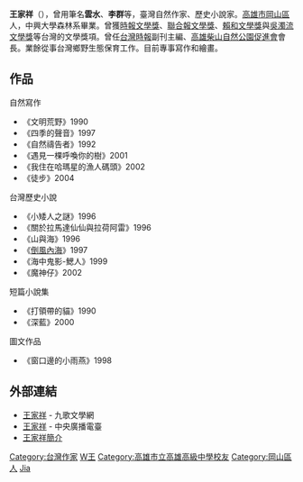 '''王家祥'''（{{bd|1966年|4月21日}}），曾用筆名'''雲水'''、'''李群'''等，臺灣自然作家、歷史小說家。[[高雄市|高雄市]][[岡山區|岡山區]]人，中興大學森林系畢業。曾獲[[時報文學獎|時報文學獎]]、[[聯合報文學獎|聯合報文學獎]]、[[賴和文學獎|賴和文學獎]]與[[吳濁流文學獎|吳濁流文學獎]]等台灣的文學獎項。曾任[[台灣時報|台灣時報]]副刊主編、[[高雄市柴山會|高雄柴山自然公園促進會]]會長。業餘從事台灣鄉野生態保育工作。目前專事寫作和繪畫。

==作品==
;自然寫作
*《文明荒野》1990
*《四季的聲音》1997
*《自然禱告者》1992
*《遇見一棵呼喚你的樹》2001
*《我住在哈瑪星的漁人碼頭》2002
*《徒步》2004
;台灣歷史小說
*《小矮人之謎》1996
*《關於拉馬達仙仙與拉荷阿雷》1996
*《山與海》1996
*《[[倒風內海_(小說)|倒風內海]]》1997
*《海中鬼影-鰓人》1999
*《魔神仔》2002
;短篇小說集
*《打領帶的貓》1990
*《深藍》2000
;圖文作品
*《窗口邊的小雨燕》1998

==外部連結==
*[http://www.chiuko.com.tw/author.php?au=detail&authorID=603 王家祥] {{Wayback|url=http://www.chiuko.com.tw/author.php?au=detail&authorID=603 |date=20081013125338 }} - 九歌文學網
*[https://web.archive.org/web/20070426001152/http://www.rti.org.tw/big5/recommend/Literator/content.aspx?id=74 王家祥] - 中央廣播電臺
*[http://cris.fhl.net/wang/14.htm 王家祥簡介]{{dead link|date=2018年3月 |bot=InternetArchiveBot |fix-attempted=yes }}

{{TW-writer-stub}}

[[Category:台灣作家|Category:台灣作家]]
[[Category:國立中興大學校友|W王]]
[[Category:高雄市立高雄高級中學校友|Category:高雄市立高雄高級中學校友]]
[[Category:岡山區人|Category:岡山區人]]
[[Category:王姓|Jia]]